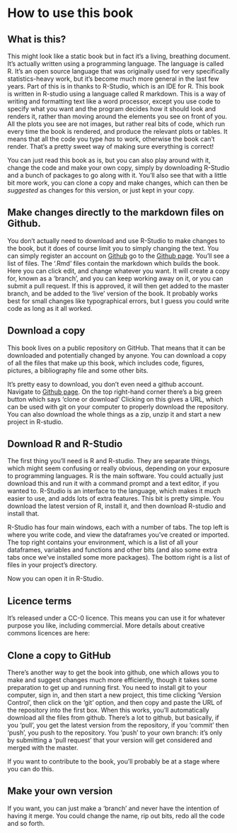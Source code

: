 # How to use this book

## What is this?

This might look like a static book but in fact it's a living, breathing document. It's actually written using a programming language. The language is called R. It's an open source language that was originally used for very specifically statistics-heavy work, but it's become much more general in the last few years. Part of this is in thanks to R-Studio, which is an IDE for R. This book is written in R-studio using a language called R markdown. This is a way of writing and formatting text like a word processor, except you use code to specify what you want and the program decides how it should look and renders it, rather than moving around the elements you see on front of you. All the plots you see are not images, but rather real bits of code, which run every time the book is rendered, and produce the relevant plots or tables. It means that all the code you type _has_ to work, otherwise the book can't render. That's a pretty sweet way of making sure everything is correct!

You can just read this book as is, but you can also play around with it, change the code and make your own copy, simply by downloading R-Studio and a bunch of packages to go along with it. You'll also see that with a little bit more work, you can clone a copy and make changes, which can then be _suggested_ as changes for this version, or just kept in your copy. 

## Make changes directly to the markdown files on Github. 

You don't actually need to download and use R-Studio to make changes to the book, but it does of course limit you to simply changing the text. You can simply register an account on [Github](Github.com) go to the [Github page](https://github.com/yannryanBL/r-for-news-data). You'll see a list of files. The '.Rmd' files contain the markdown which builds the book. Here you can click edit, and change whatever you want. It will create a copy for, known as a 'branch', and you can keep working away on it, or you can submit a pull request. If this is approved, it will then get added to the master branch, and be added to the 'live' version of the book. It probably works best for small changes like typographical errors, but I guess you could write code as long as it all worked.

## Download a copy

This book lives on a public repository on GitHub. That means that it can be downloaded and potentially changed by anyone. You can download a copy of all the files that make up this book, which includes code, figures, pictures, a bibliography file and some other bits. 

It's pretty easy to download, you don't even need a github account. Navigate to [Github page](https://github.com/yannryanBL/r-for-news-data). On the top right-hand corner there's a big green button which says 'clone or download' Clicking on this gives a URL, which can be used with git on your computer to properly download the repository. You can also download the whole things as a zip, unzip it and start a new project in R-studio. 

## Download R and R-Studio
The first thing you'll need is R and R-studio. They are separate things, which might seem confusing or really obvious, depending on your exposure to programming languages. R is the main software. You could actually just download this and run it with a command prompt and a text editor, if you wanted to. R-Studio is an interface to the language, which makes it much easier to use, and adds lots of extra features. 
This bit is pretty simple. You download the latest version of R, install it, and then download R-studio and install that. 

R-Studio has four main windows, each with a number of tabs. The top left is where you write code, and view the dataframes you've created or imported. The top right contains your environment, which is a list of all your dataframes, variables and functions and other bits (and also some extra tabs once we've installed some more packages). The bottom right is a list of files in your project's directory. 

Now you can open it in R-Studio. 

## Licence terms
It's released under a CC-0 licence. This means you can use it for whatever purpose you like, including commercial. More details about creative commons licences are here: 

## Clone a copy to GitHub
There's another way to get the book into github, one which allows you to make and suggest changes much more efficiently, though it takes some preparation to get up and running first. You need to install git to your computer, sign in, and then start a new project, this time clicking 'Version Control', then click on the 'git' option, and then copy and paste the URL of the repository into the first box. When this works, you'll automatically download all the files from github. There's a lot to github, but basically, if you 'pull', you get the latest version from the repository, if you 'commit' then 'push', you push to the repository. You 'push' to your own branch: it's only by submitting a 'pull request' that your version will get considered and merged with the master. 

If you want to contribute to the book, you'll probably be at a stage where you can do this. 

## Make your own version

If you want, you can just make a 'branch' and never have the intention of having it merge. You could change the name, rip out bits, redo all the code and so forth. 